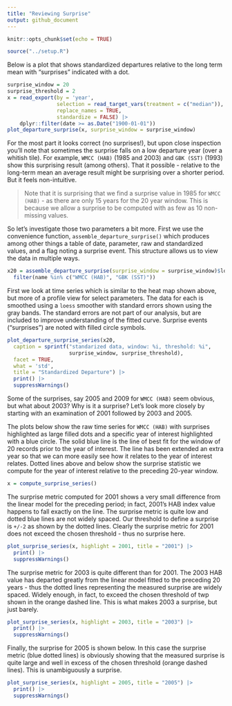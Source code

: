 ```yaml
---
title: "Reviewing Surprise"
output: github_document
---
```


```r
knitr::opts_chunk$set(echo = TRUE)
```

```r
source("../setup.R")
```

Below is a plot that shows standardized departures relative to the long term mean with "surprises" indicated with a dot.

```r
surprise_window = 20
surprise_threshold = 2
x = read_export(by = 'year', 
                selection = read_target_vars(treatment = c("median")),
                replace_names = TRUE, 
                standardize = FALSE) |>
    dplyr::filter(date >= as.Date("1900-01-01"))
plot_departure_surprise(x, surprise_window = surprise_window)
```
For the most part it looks correct (no surprises!), but upon close inspection you'll note that sometimes the surprise falls on a low departure year (over a whitish tile).  For example, `WMCC (HAB)` (1985 and 2003) and `GBK (SST)` (1993) show this surprising result (among others).  That it possible - relative to the long-term mean an average result might be surprising over a shorter period.  But it feels non-intuitive.

> Note that it is surprising that we find a surprise value in 1985 for `WMCC (HAB)` - as there are only 15 years for the 20 year window.  This is because we allow a surprise to be computed with as few as 10 non-missing values.

So let's investigate those two parameters a bit more.  First we use the convenience function, `assemble_departure_surprise()` which produces among other things a table of date, parameter, raw and standardized values, and a flag noting a surprise event.  This structure allows us to view the data in multiple ways.

```r
x20 = assemble_departure_surprise(surprise_window = surprise_window)$long |>
  filter(name %in% c("WMCC (HAB)", "GBK (SST)")) 
```
First we look at time series which is similar to the heat map shown above, but more of a profile view for select parameters.  The data for each is smoothed using a `loess` smoother with standard errors shown using the gray bands.  The standard errors are not part of our analysis, but are included to improve understanding of the fitted curve.  Surprise events ("surprises") are noted with filled circle symbols. 


```r
plot_departure_surprise_series(x20, 
  caption = sprintf("standarized data, window: %i, threshold: %i", 
                    surprise_window, surprise_threshold),
  facet = TRUE,
  what = 'std',
  title = "Standardized Departure") |>
  print() |>
  suppressWarnings()
```

Some of the surprises, say 2005 and 2009 for `WMCC (HAB)` seem obvious, but what about 2003?  Why is it a surprise?  Let's look more closely by starting with an examination of 2001 followed by 2003 and 2005.

The plots below show the raw time series for `WMCC (HAB)` with surprises highlighted as large filled dots and a specific year of interest highlighted with a blue circle. The solid blue line is the line of best fit for the window of 20 records prior to the year of interest. The line has been extended an extra year so that we can more easily see how it relates to the year of interest relates. Dotted lines above and below show the surprise statistic we compute for the year of interest relative to the preceding 20-year window.


```r
x = compute_surprise_series()
```

The surprise metric computed for 2001 shows a very small difference from the linear model for the preceding period; in fact, 2001's HAB index value happens to fall exactly on the line.  The surprise metric is quite low and dotted blue lines are not widely spaced.  Our threshold to define a surprise is `+/-2` as shown by the dotted lines. Clearly the surprise metric for 2001 does not exceed the chosen threshold - thus no surprise here.

```r
plot_surprise_series(x, highlight = 2001, title = "2001") |>
  print() |>
  suppressWarnings()
```

The surprise metric for 2003 is quite different than for 2001.  The 2003 HAB value has departed greatly from the linear model fitted to the preceding 20 years - thus the dotted lines representing the measured surprise are widely spaced. Widely enough, in fact, to exceed the chosen threshold of twp shown in the orange dashed line.  This is what makes 2003 a surprise, but just barely.

```r
plot_surprise_series(x, highlight = 2003, title = "2003") |>
  print() |>
  suppressWarnings() 
```

Finally, the surprise for 2005 is shown below.  In this case the surprise metric (blue dotted lines) is obviously showing that the measured surprise is quite large and well in excess of the chosen threshold (orange dashed lines). This is unambiguously a surprise.

```r
plot_surprise_series(x, highlight = 2005, title = "2005") |>
  print() |>
  suppressWarnings()
```